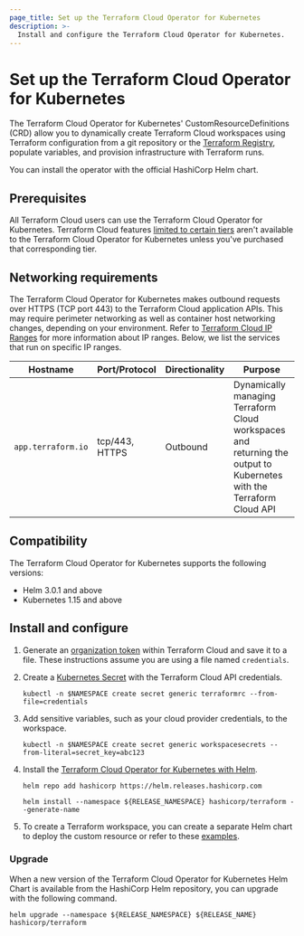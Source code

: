 ```yaml
---
page_title: Set up the Terraform Cloud Operator for Kubernetes
description: >-
  Install and configure the Terraform Cloud Operator for Kubernetes.
---
```


# Set up the Terraform Cloud Operator for Kubernetes

The Terraform Cloud Operator for Kubernetes' CustomResourceDefinitions (CRD) allow you to dynamically create Terraform Cloud workspaces using Terraform configuration from a git repository or the [Terraform Registry](https://registry.terraform.io/), populate variables, and provision infrastructure with Terraform runs. 

You can install the operator with the official HashiCorp Helm chart.

## Prerequisites

All Terraform Cloud users can use the Terraform Cloud Operator for Kubernetes. Terraform Cloud features [limited to certain tiers](/terraform/cloud-docs/overview) aren't available to the Terraform Cloud Operator for Kubernetes unless you've purchased that corresponding tier.


## Networking requirements

The Terraform Cloud Operator for Kubernetes makes outbound requests over HTTPS (TCP port 443) to the Terraform Cloud application APIs. This may require perimeter networking as well as container host networking changes, depending on your environment. Refer to [Terraform Cloud IP Ranges](/terraform/cloud-docs/architectural-details/ip-ranges) for more information about IP ranges. Below, we list the services that run on specific IP ranges.

| Hostname         | Port/Protocol  | Directionality | Purpose                                                                                                            |
| ---------------- | -------------- | -------------- | ------------------------------------------------------------------------------------------------------------------ |
| `app.terraform.io` | tcp/443, HTTPS | Outbound       | Dynamically managing Terraform Cloud workspaces and returning the output to Kubernetes with the Terraform Cloud API |

## Compatibility

The Terraform Cloud Operator for Kubernetes supports the following versions:

* Helm 3.0.1 and above
* Kubernetes 1.15 and above

## Install and configure

1. Generate an [organization token](/terraform/cloud-docs/users-teams-organizations/api-tokens#organization-api-tokens) within Terraform Cloud and save it to a file. These instructions assume you are using a file named `credentials`.

1. Create a [Kubernetes Secret](https://kubernetes.io/docs/concepts/configuration/secret/) with the Terraform Cloud API credentials.

   ```
   kubectl -n $NAMESPACE create secret generic terraformrc --from-file=credentials
   ```

1. Add sensitive variables, such as your cloud provider credentials, to the workspace.

   ```
   kubectl -n $NAMESPACE create secret generic workspacesecrets --from-literal=secret_key=abc123
   ```

1. Install the [Terraform Cloud Operator for Kubernetes with Helm](https://github.com/hashicorp/terraform-helm).

   ```
   helm repo add hashicorp https://helm.releases.hashicorp.com

   helm install --namespace ${RELEASE_NAMESPACE} hashicorp/terraform --generate-name
   ```

1. To create a Terraform workspace, you can create a separate Helm chart to deploy the custom resource or refer to these [examples](https://github.com/hashicorp/terraform-helm/tree/master/example).

### Upgrade

When a new version of the Terraform Cloud Operator for Kubernetes Helm Chart is available from the HashiCorp Helm repository, you can upgrade with the following command.

```
helm upgrade --namespace ${RELEASE_NAMESPACE} ${RELEASE_NAME} hashicorp/terraform
```
